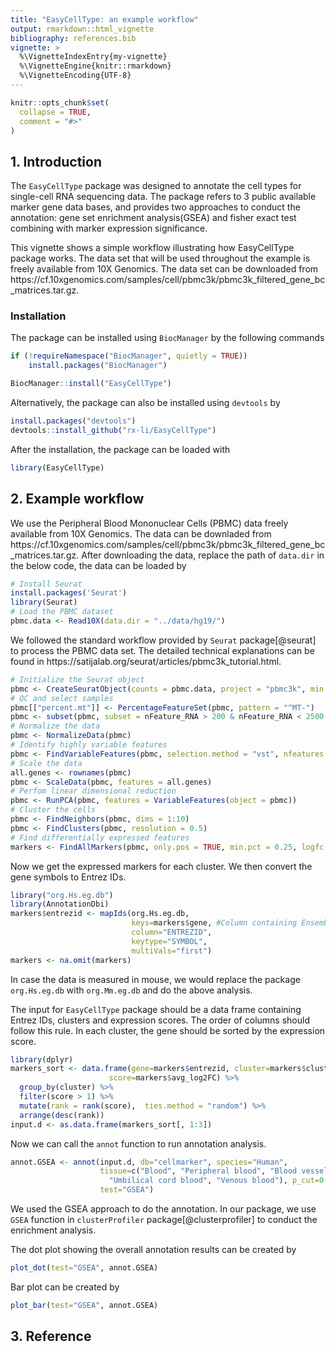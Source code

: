 ```yaml
---
title: "EasyCellType: an example workflow"
output: rmarkdown::html_vignette
bibliography: references.bib 
vignette: >
  %\VignetteIndexEntry{my-vignette}
  %\VignetteEngine{knitr::rmarkdown}
  %\VignetteEncoding{UTF-8}
---
```


```r
knitr::opts_chunk$set(
  collapse = TRUE,
  comment = "#>"
)
```

## 1. Introduction
The `EasyCellType` package was designed to annotate the cell types
for single-cell RNA sequencing data. The package refers to 3 public available 
marker gene data bases, and provides two approaches to conduct 
the annotation: gene set enrichment analysis(GSEA) and fisher exact test combining 
with marker expression significance. 

This vignette shows a simple workflow illustrating how EasyCellType package works. 
The data set that will be used throughout the example is freely available from 
10X Genomics. The data set can be downloaded from https://cf.10xgenomics.com/samples/cell/pbmc3k/pbmc3k_filtered_gene_bc_matrices.tar.gz.

### Installation
The package can be installed using `BiocManager` by the following commands
```r
if (!requireNamespace("BiocManager", quietly = TRUE))
    install.packages("BiocManager")

BiocManager::install("EasyCellType")
```

Alternatively, the package can also be installed using `devtools` by
```r
install.packages("devtools")
devtools::install_github("rx-li/EasyCellType")
```

After the installation, the package can be loaded with
```r
library(EasyCellType)
```

## 2. Example workflow
We use the Peripheral Blood Mononuclear Cells (PBMC) data freely available from 10X Genomics. 
The data can be downladed from https://cf.10xgenomics.com/samples/cell/pbmc3k/pbmc3k_filtered_gene_bc_matrices.tar.gz.
After downloading the data, replace the path of `data.dir` in the below code, 
the data can be loaded by
```r
# Install Seurat
install.packages('Seurat')
library(Seurat)
# Load the PBMC dataset
pbmc.data <- Read10X(data.dir = "../data/hg19/")
```

We followed the standard workflow provided by `Seurat` package[@seurat] to process the PBMC data set. 
The detailed technical explanations can be found in 
https://satijalab.org/seurat/articles/pbmc3k_tutorial.html.
```r
# Initialize the Seurat object
pbmc <- CreateSeuratObject(counts = pbmc.data, project = "pbmc3k", min.cells = 3, min.features = 200)
# QC and select samples
pbmc[["percent.mt"]] <- PercentageFeatureSet(pbmc, pattern = "^MT-")
pbmc <- subset(pbmc, subset = nFeature_RNA > 200 & nFeature_RNA < 2500 & percent.mt < 5)
# Normalize the data
pbmc <- NormalizeData(pbmc)
# Identify highly variable features
pbmc <- FindVariableFeatures(pbmc, selection.method = "vst", nfeatures = 2000)
# Scale the data
all.genes <- rownames(pbmc)
pbmc <- ScaleData(pbmc, features = all.genes)
# Perfom linear dimensional reduction
pbmc <- RunPCA(pbmc, features = VariableFeatures(object = pbmc))
# Cluster the cells
pbmc <- FindNeighbors(pbmc, dims = 1:10)
pbmc <- FindClusters(pbmc, resolution = 0.5)
# Find differentially expressed features
markers <- FindAllMarkers(pbmc, only.pos = TRUE, min.pct = 0.25, logfc.threshold = 0.25)
```

Now we get the expressed markers for each cluster. 
We then convert the gene symbols to Entrez IDs.

```r
library("org.Hs.eg.db")
library(AnnotationDbi)
markers$entrezid <- mapIds(org.Hs.eg.db,
                           keys=markers$gene, #Column containing Ensembl gene ids
                           column="ENTREZID",
                           keytype="SYMBOL",
                           multiVals="first")
markers <- na.omit(markers)
```

In case the data is measured in mouse, we would replace the package `org.Hs.eg.db` 
with `org.Mm.eg.db` and do the above analysis.

The input for `EasyCellType` package should be a data frame containing Entrez IDs, 
clusters and expression scores. The order of columns should follow this rule.
In each cluster, the gene should be sorted by the expression score.
```r
library(dplyr)
markers_sort <- data.frame(gene=markers$entrezid, cluster=markers$cluster, 
                      score=markers$avg_log2FC) %>% 
  group_by(cluster) %>% 
  filter(score > 1) %>%
  mutate(rank = rank(score),  ties.method = "random") %>% 
  arrange(desc(rank)) 
input.d <- as.data.frame(markers_sort[, 1:3])
```

Now we can call the `annot` function to run annotation analysis.
```r
annot.GSEA <- annot(input.d, db="cellmarker", species="Human", 
                    tissue=c("Blood", "Peripheral blood", "Blood vessel",
                      "Umbilical cord blood", "Venous blood"), p_cut=0.3,
                    test="GSEA")
```
We used the GSEA approach to do the annotation. In our package, we use `GSEA`
function in `clusterProfiler` package[@clusterprofiler] to conduct the enrichment analysis. 

The dot plot showing the overall annotation results can be created by
```r
plot_dot(test="GSEA", annot.GSEA)
```

Bar plot can be created by
```r
plot_bar(test="GSEA", annot.GSEA)
```

## 3. Reference




